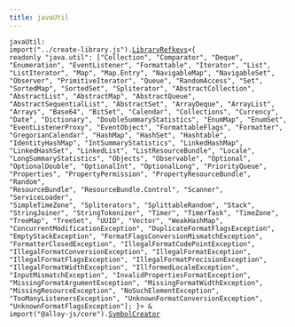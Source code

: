 ```yaml
---
title: javaUtil
---
```



<code>javaUtil: import("../create-library.js").<a href="/reference/java/types/libraryrefkeys/">LibraryRefkeys</a>&lt;&#123;
    readonly "java.util": ["Collection", "Comparator", "Deque", "Enumeration", "EventListener", "Formattable", "Iterator", "List", "ListIterator", "Map", "Map.Entry", "NavigableMap", "NavigableSet", "Observer", "PrimitiveIterator", "Queue", "RandomAccess", "Set", "SortedMap", "SortedSet", "Spliterator", "AbstractCollection", "AbstractList", "AbstractMap", "AbstractQueue", "AbstractSequentialList", "AbstractSet", "ArrayDeque", "ArrayList", "Arrays", "Base64", "BitSet", "Calendar", "Collections", "Currency", "Date", "Dictionary", "DoubleSummaryStatistics", "EnumMap", "EnumSet", "EventListenerProxy", "EventObject", "FormattableFlags", "Formatter", "GregorianCalendar", "HashMap", "HashSet", "Hashtable", "IdentityHashMap", "IntSummaryStatistics", "LinkedHashMap", "LinkedHashSet", "LinkedList", "ListResourceBundle", "Locale", "LongSummaryStatistics", "Objects", "Observable", "Optional", "OptionalDouble", "OptionalInt", "OptionalLong", "PriorityQueue", "Properties", "PropertyPermission", "PropertyResourceBundle", "Random", "ResourceBundle", "ResourceBundle.Control", "Scanner", "ServiceLoader", "SimpleTimeZone", "Spliterators", "SplittableRandom", "Stack", "StringJoiner", "StringTokenizer", "Timer", "TimerTask", "TimeZone", "TreeMap", "TreeSet", "UUID", "Vector", "WeakHashMap", "ConcurrentModificationException", "DuplicateFormatFlagsException", "EmptyStackException", "FormatFlagsConversionMismatchException", "FormatterClosedException", "IllegalFormatCodePointException", "IllegalFormatConversionException", "IllegalFormatException", "IllegalFormatFlagsException", "IllegalFormatPrecisionException", "IllegalFormatWidthException", "IllformedLocaleException", "InputMismatchException", "InvalidPropertiesFormatException", "MissingFormatArgumentException", "MissingFormatWidthException", "MissingResourceException", "NoSuchElementException", "TooManyListenersException", "UnknownFormatConversionException", "UnknownFormatFlagsException"];
&#125;> &amp; import("@alloy-js/core").<a href="/reference/core/types/symbolcreator/">SymbolCreator</a></code>